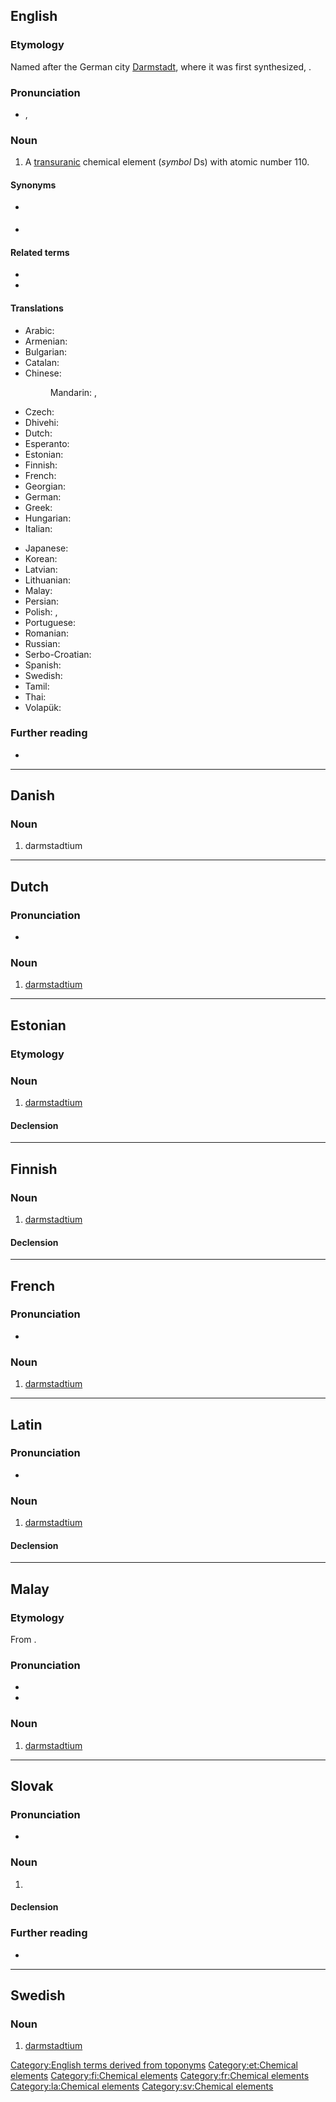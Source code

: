 {{also|Darmstadtium}}
==English==
{{elements|en|Ds|meitnerium|Mt|roentgenium|Rg}}

===Etymology===
Named after the German city [[Darmstadt]], where it was first synthesized, {{suffix|en||ium}}.

===Pronunciation===
* {{enPR|därmshtä'tēəm}}, {{IPA|en|/dɑːɹmˈʃtɑːtiəm/}}

===Noun===
{{en-noun|-}}

# A [[transuranic]] chemical element (''symbol'' Ds) with atomic number 110.

====Synonyms====
* {{l|en|eka-platinum}} {{qualifier|used before the element was discovered}}
* {{l|en|ununnilium}} {{qualifier|used before the element was officially named}}

====Related terms====
* {{l|en|Darmstadt}}
* {{l|en|darmstadtate}}

====Translations====
{{trans-top|transuranic chemical element with atomic number 110}}
* Arabic: {{t|ar|دَارْمْشْتَادْتِيُوم|tr=darmštadtiyum|m}}
* Armenian: {{t|hy|դարմշտադիում}}
* Bulgarian: {{t|bg|да́рмщадтий|m}}
* Catalan: {{t+|ca|darmstadti|m}}
* Chinese:
*: Mandarin: {{t+|cmn|鐽|sc=Hani}}, {{t+|cmn|𫟼|tr=dá|sc=Hani}}
* Czech: {{t+|cs|darmstadtium}}
* Dhivehi: {{t-needed|dv}}
* Dutch: {{t+|nl|darmstadtium|n}}
* Esperanto: {{t+|eo|darmŝtatio}}
* Estonian: {{t+|et|darmstadtium}}
* Finnish: {{t+|fi|darmstadtium}}
* French: {{t+|fr|darmstadtium|m}}
* Georgian: {{t|ka|დარმშტატიუმი}}
* German: {{t+|de|Darmstadtium|n}}
* Greek: {{t+|el|νταρμστάντιο|n}}
* Hungarian: {{t+|hu|darmstadtium}}
* Italian: {{t+|it|darmstadtio|m}}
{{trans-mid}}
* Japanese: {{t+|ja|ダームスタチウム|tr=dāmusutachiumu}}
* Korean: {{t+|ko|다름슈타튬}}
* Latvian: {{t|lv|darmstadtis}}
* Lithuanian: {{t+|lt|darmstadtis|m}}
* Malay: {{t|ms|darmstadtium}}
* Persian: {{t|fa|دارمشتادیم|tr=dârmeštâdiom|sc=fa-Arab}}
* Polish: {{t+|pl|darmsztadt}}, {{t|pl|darmstadt|m}}
* Portuguese: {{t+|pt|darmstádio|m}}
* Romanian: {{t+|ro|darmstadtiu|n}}
* Russian: {{t+|ru|да́рмштадтий|m}}
* Serbo-Croatian: {{t|sh|darmstadij|m}}
* Spanish: {{t+|es|darmstatio|m}}
* Swedish: {{t+|sv|darmstadtium}}
* Tamil: {{t|ta|டாம்ஸ்ராட்டியம்}}
* Thai: {{t|th|ดาร์มลตัดเชียม|tr=dāmsatatchiam}}
* Volapük: {{t+|vo|darmstatin}}
{{trans-bottom}}

===Further reading===
* {{pedia}}

[[Category:English terms derived from toponyms]]

----

==Danish==

===Noun===
{{da-noun}}

# darmstadtium

----

==Dutch==
{{wikipedia|lang=nl}}
{{elements|nl|Ds|meitnerium|Mt|roentgenium|Rg}}

===Pronunciation===
* {{audio|nl|Nl-darmstadtium.ogg|Audio}}

===Noun===
{{nl-noun|n|-|-}}

# [[#English|darmstadtium]]

----

==Estonian==

===Etymology===
{{rfe|et}}

===Noun===
{{et-noun|darmstadtiumi|darmstadtiumi|par2=darmstadtiumit}}

# [[#English|darmstadtium]]

====Declension====
{{et-decl-seminar|darmstadtium|nopl=1}}
{{et-decl-õpik|n=sg|darmstadtium|i}}

[[Category:et:Chemical elements]]

----

==Finnish==
{{wikipedia|lang=fi}}

===Noun===
{{fi-noun}}

# [[#English|darmstadtium]]

====Declension====
{{fi-decl-risti|darmstadtium|||a|i=0|nopl=1}}

[[Category:fi:Chemical elements]]

----

==French==

===Pronunciation===
* {{fr-IPA|darmstattium}}

===Noun===
{{fr-noun|m}}

# [[#English|darmstadtium]]

[[Category:fr:Chemical elements]]

----

==Latin==
{{wikipedia|lang=la}}

===Pronunciation===
* {{la-IPA|darmstadtium}}

===Noun===
{{la-noun|darmstadtium<2.-ium>}}

# [[#English|darmstadtium]]

====Declension====
{{la-ndecl|darmstadtium<2.-ium>}}

[[Category:la:Chemical elements]]

----

==Malay==
{{wikipedia|lang=ms}}
{{elements|ms|Ds|meitnerium|Mt|roentgenium|Rg}}

===Etymology===
From {{etyl|en|ms}} {{m|en|darmstadtium}}.

===Pronunciation===
* {{IPA|ms|[da(r)mstattiom]|[da(r)mstattiəm]}}
* {{rhymes|ms|iom|jom|om}}

===Noun===
{{head|ms|noun}}

# [[#English|darmstadtium]] {{gloss|chemical element}}

----

==Slovak==
{{elements|sk|Ds|meitnerium|Mt|roentgenium|Rg}}

===Pronunciation===
* {{IPA|sk|/ˈdarmʃtatium/}}

===Noun===
{{sk-noun|g=n|gen=darmstadtia|decl=mesto}}

# {{l|en|darmstadtium}} {{gloss|element}}

====Declension====
{{sk-decl-noun-sg|darmstadtium|darmstadtia|darmstadtiu|darmstadtium|darmstadtiu|darmstadtiom}}

===Further reading===
* {{R:SDK}}

----

==Swedish==

===Noun===
{{sv-noun|n}}

# [[#English|darmstadtium]]

[[Category:sv:Chemical elements]]